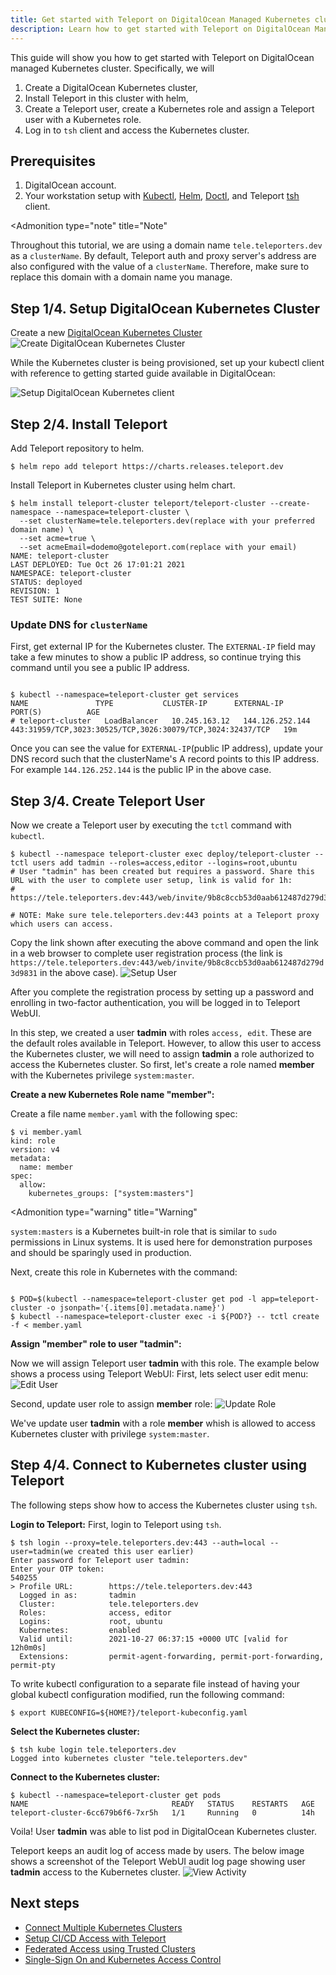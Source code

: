 ```yaml
---
title: Get started with Teleport on DigitalOcean Managed Kubernetes cluster.
description: Learn how to get started with Teleport on DigitalOcean Managed Kubernetes cluster
---
```


This guide will show you how to get started with Teleport on DigitalOcean managed Kubernetes cluster.  Specifically, we will 
1. Create a DigitalOcean Kubernetes cluster, 
2. Install Teleport in this cluster with helm, 
3. Create a Teleport user, create a Kubernetes role and assign a Teleport user with a Kubernetes role.
4. Log in to `tsh` client and access the Kubernetes cluster. 

## Prerequisites
1. DigitalOcean account.
2. Your workstation setup with [Kubectl](https://kubernetes.io/docs/tasks/tools/), [Helm](https://helm.sh/docs/intro/install/), [Doctl](https://docs.digitalocean.com/reference/doctl/how-to/install/), and Teleport [tsh](https://goteleport.com/docs/installation/) client.

<Admonition
  type="note"
  title="Note"
>
Throughout this tutorial, we are using a domain name `tele.teleporters.dev` as a `clusterName`. By default, Teleport auth and proxy server's address are also configured with the value of a `clusterName`. Therefore, make sure to replace this domain with a domain name you manage.  
</Admonition>

## Step 1/4. Setup DigitalOcean Kubernetes Cluster 
Create a new [DigitalOcean Kubernetes Cluster](https://cloud.digitalocean.com/kubernetes/clusters/)
![Create DigitalOcean Kubernetes Cluster](../../../../img/helm/digitalocean/create-k8s.png)


While the Kubernetes cluster is being provisioned, set up your kubectl client with reference to getting started guide available in DigitalOcean:

![Setup DigitalOcean Kubernetes client](../../../../img/helm/digitalocean/setup-k8s.png)


## Step 2/4. Install Teleport 

Add Teleport repository to helm.

```code
$ helm repo add teleport https://charts.releases.teleport.dev
```

Install Teleport in Kubernetes cluster using helm chart.
```code
$ helm install teleport-cluster teleport/teleport-cluster --create-namespace --namespace=teleport-cluster \
  --set clusterName=tele.teleporters.dev(replace with your preferred domain name) \
  --set acme=true \
  --set acmeEmail=dodemo@goteleport.com(replace with your email)
NAME: teleport-cluster
LAST DEPLOYED: Tue Oct 26 17:01:21 2021
NAMESPACE: teleport-cluster
STATUS: deployed
REVISION: 1
TEST SUITE: None
```

### Update DNS for `clusterName`
First, get external IP for the Kubernetes cluster. The `EXTERNAL-IP` field may take a few minutes to show a public IP address, so continue trying this command until you see a public IP address.

```code

$ kubectl --namespace=teleport-cluster get services
NAME               TYPE           CLUSTER-IP      EXTERNAL-IP       PORT(S)          AGE
# teleport-cluster   LoadBalancer   10.245.163.12   144.126.252.144   443:31959/TCP,3023:30525/TCP,3026:30079/TCP,3024:32437/TCP   19m

```

Once you can see the value for `EXTERNAL-IP`(public IP address), update your DNS record such that the clusterName's A record points to this IP address. For example `144.126.252.144` is the public IP in the above case.

## Step 3/4. Create Teleport User
Now we create a Teleport user by executing the `tctl` command with `kubectl`.

```code
$ kubectl --namespace teleport-cluster exec deploy/teleport-cluster -- tctl users add tadmin --roles=access,editor --logins=root,ubuntu
# User "tadmin" has been created but requires a password. Share this URL with the user to complete user setup, link is valid for 1h:
# https://tele.teleporters.dev:443/web/invite/9b8c8ccb53d0aab612487d279d3d9831

# NOTE: Make sure tele.teleporters.dev:443 points at a Teleport proxy which users can access.
```

Copy the link shown after executing the above command and open the link in a web browser to complete user registration process (the link is `https://tele.teleporters.dev:443/web/invite/9b8c8ccb53d0aab612487d279d3d9831` in the above case).
![Setup User](../../../../img/helm/digitalocean/setup-user.png)

After you complete the registration process by setting up a password and enrolling in two-factor authentication, you will be logged in to Teleport WebUI. 

In this step, we created a user **tadmin** with roles `access, edit`. These are the default roles available in Teleport. However, to allow this user to access the Kubernetes cluster, we will need to assign **tadmin** a role authorized to access the Kubernetes cluster. So first, let's create a role named **member** with the Kubernetes privilege `system:master`.

**Create a new Kubernetes Role name "member":**

Create a file name `member.yaml` with the following spec:
```code
$ vi member.yaml
kind: role
version: v4
metadata:
  name: member
spec:
  allow:
    kubernetes_groups: ["system:masters"]

```
<Admonition
  type="warning"
  title="Warning"
>
`system:masters` is a Kubernetes built-in role that is similar to `sudo` permissions in Linux systems. It is used here for demonstration purposes and should be sparingly used in production.
</Admonition>

Next, create this role in Kubernetes with the command:

```code

$ POD=$(kubectl --namespace=teleport-cluster get pod -l app=teleport-cluster -o jsonpath='{.items[0].metadata.name}')
$ kubectl --namespace=teleport-cluster exec -i ${POD?} -- tctl create -f < member.yaml
```

**Assign "member" role to user "tadmin":**

Now we will assign Teleport user **tadmin** with this role. The example below shows a process using Teleport WebUI:
First, lets select user edit menu:
![Edit User](../../../../img/helm/digitalocean/edit-user.png)

Second, update user role to assign **member** role:
![Update Role](../../../../img/helm/digitalocean/update-role.png)

We've update user **tadmin** with a role **member** whish is allowed to access Kubernetes cluster with privilege `system:master`.

## Step 4/4. Connect to Kubernetes cluster using Teleport

The following steps show how to access the Kubernetes cluster using `tsh`.

**Login to Teleport:**
First, login to Teleport using `tsh`.
```code 
$ tsh login --proxy=tele.teleporters.dev:443 --auth=local --user=tadmin(we created this user earlier)
Enter password for Teleport user tadmin:
Enter your OTP token:
540255
> Profile URL:        https://tele.teleporters.dev:443
  Logged in as:       tadmin
  Cluster:            tele.teleporters.dev
  Roles:              access, editor
  Logins:             root, ubuntu
  Kubernetes:         enabled
  Valid until:        2021-10-27 06:37:15 +0000 UTC [valid for 12h0m0s]
  Extensions:         permit-agent-forwarding, permit-port-forwarding, permit-pty
```
To write kubectl configuration to a separate file instead of having your global kubectl configuration modified, run the following command:
```code
$ export KUBECONFIG=${HOME?}/teleport-kubeconfig.yaml
```

**Select the Kubernetes cluster:**
```code
$ tsh kube login tele.teleporters.dev
Logged into kubernetes cluster "tele.teleporters.dev"
```



**Connect to the Kubernetes cluster:**
```code
$ kubectl --namespace=teleport-cluster get pods
NAME                                READY   STATUS    RESTARTS   AGE
teleport-cluster-6cc679b6f6-7xr5h   1/1     Running   0          14h
```
Voila! User **tadmin** was able to list pod in DigitalOcean Kubernetes cluster. 

Teleport keeps an audit log of access made by users. The below image shows a screenshot of the Teleport WebUI audit log page showing user **tadmin** access to the Kubernetes cluster.
![View Activity](../../../../img/helm/digitalocean/view-activity.png)

## Next steps
- [Connect Multiple Kubernetes Clusters](../../guides/multiple-clusters.mdx)
- [Setup CI/CD Access with Teleport](../../guides/cicd.mdx)
- [Federated Access using Trusted Clusters](../../guides/federation.mdx)
- [Single-Sign On and Kubernetes Access Control](../../controls.mdx)